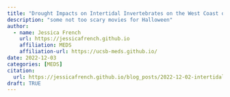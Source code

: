 ```yaml
---
title: "Drought Impacts on Intertidal Invertebrates on the West Coast of the United States"
description: "some not too scary movies for Halloween"
author: 
  - name: Jessica French 
    url: https://jessicafrench.github.io
    affiliation: MEDS
    affiliation-url: https://ucsb-meds.github.io/
date: 2022-12-03
categories: [MEDS]
citation: 
  url: https://jessicafrench.github.io/blog_posts/2022-12-02-intertidal-inverts-drought
draft: TRUE
---
```

